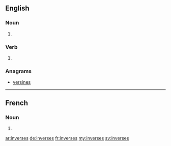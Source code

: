 ==English==

===Noun===
{{head|en|plural}}

# {{plural of|inverse|lang=en}}

===Verb===
{{head|en}}

# {{en-third-person singular of|inverse}}

===Anagrams===
* [[versines#English|versines]]

----

==French==

===Noun===
{{head|fr|plural|g=?}}

# {{plural of|inverse|lang=fr}}

[[ar:inverses]]
[[de:inverses]]
[[fr:inverses]]
[[my:inverses]]
[[sv:inverses]]